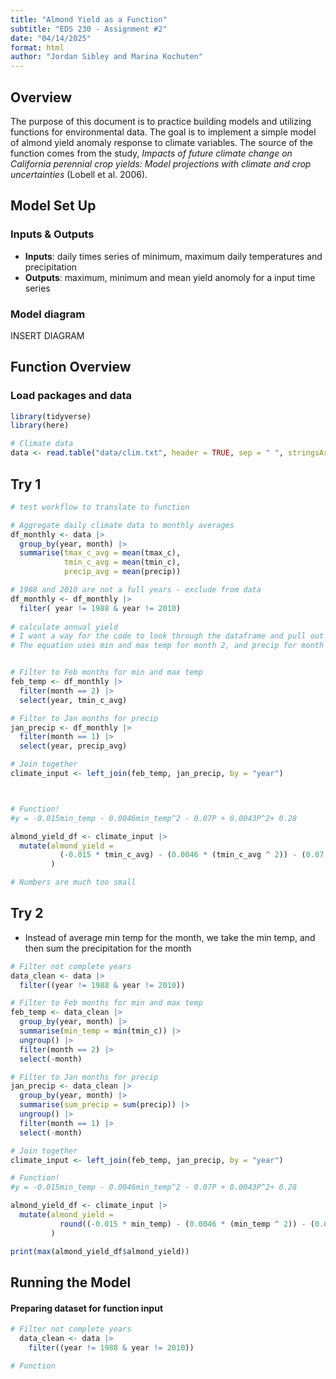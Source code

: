 ```yaml
---
title: "Almond Yield as a Function"
subtitle: "EDS 230 - Assignment #2"
date: "04/14/2025"
format: html
author: "Jordan Sibley and Marina Kochuten" 
---
```


## Overview 

The purpose of this document is to practice building models and utilizing functions for environmental data. The goal is to implement a simple model of almond yield anomaly response to climate variables. The source of the function comes from the study, *Impacts of future climate change on California
perennial crop yields: Model projections with
climate and crop uncertainties* (Lobell et al. 2006). 

## Model Set Up 

### Inputs & Outputs 

- **Inputs**: daily times series of minimum, maximum daily temperatures and precipitation
- **Outputs**: maximum, minimum and mean yield anomoly for a input time series

### Model diagram 

INSERT DIAGRAM 


## Function Overview 



### Load packages and data 
```r
library(tidyverse)
library(here)

# Climate data 
data <- read.table("data/clim.txt", header = TRUE, sep = " ", stringsAsFactors = FALSE)
```

## Try 1 
```r
# test workflow to translate to function 

# Aggregate daily climate data to monthly averages
df_monthly <- data |>
  group_by(year, month) |>
  summarise(tmax_c_avg = mean(tmax_c),
            tmin_c_avg = mean(tmin_c),
            precip_avg = mean(precip))

# 1988 and 2010 are not a full years - exclude from data
df_monthly <- df_monthly |>
  filter( year != 1988 & year != 2010)
  
# calculate annual yield
# I want a way for the code to look through the dataframe and pull out the correct tmin, tmax, and precip values for each year
# The equation uses min and max temp for month 2, and precip for month 1


# Filter to Feb months for min and max temp 
feb_temp <- df_monthly |> 
  filter(month == 2) |> 
  select(year, tmin_c_avg)

# Filter to Jan months for precip
jan_precip <- df_monthly |> 
  filter(month == 1) |> 
  select(year, precip_avg)

# Join together 
climate_input <- left_join(feb_temp, jan_precip, by = "year")



# Function! 
#y = -0.015min_temp - 0.0046min_temp^2 - 0.07P + 0.0043P^2+ 0.28

almond_yield_df <- climate_input |> 
  mutate(almond_yield = 
           (-0.015 * tmin_c_avg) - (0.0046 * (tmin_c_avg ^ 2)) - (0.07 * precip_avg) + (0.0043 * (precip_avg ^2)) + 0.28
         )

# Numbers are much too small 
```


## Try 2 

- Instead of average min temp for the month, we take the min temp, and then sum the precipitation for the month 


```r
# Filter not complete years 
data_clean <- data |> 
  filter((year != 1988 & year != 2010))

# Filter to Feb months for min and max temp 
feb_temp <- data_clean |> 
  group_by(year, month) |> 
  summarise(min_temp = min(tmin_c)) |> 
  ungroup() |> 
  filter(month == 2) |> 
  select(-month)

# Filter to Jan months for precip
jan_precip <- data_clean |> 
  group_by(year, month) |> 
  summarise(sum_precip = sum(precip)) |> 
  ungroup() |> 
  filter(month == 1) |> 
  select(-month)

# Join together 
climate_input <- left_join(feb_temp, jan_precip, by = "year")

# Function! 
#y = -0.015min_temp - 0.0046min_temp^2 - 0.07P + 0.0043P^2+ 0.28

almond_yield_df <- climate_input |> 
  mutate(almond_yield = 
           round((-0.015 * min_temp) - (0.0046 * (min_temp ^ 2)) - (0.07 * sum_precip) + (0.0043 * (sum_precip ^2)) + 0.28, 3)
         )

print(max(almond_yield_df$almond_yield))
```




## Running the Model 

#### Preparing dataset for function input 
```r
# Filter not complete years  
  data_clean <- data |> 
    filter((year != 1988 & year != 2010))

# Function 
```

